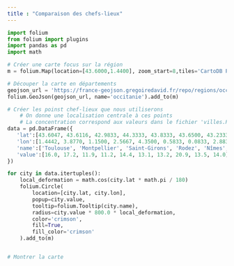 ```yaml
---
title : "Comparaison des chefs-lieux"
---
```


```python
import folium
from folium import plugins
import pandas as pd
import math

# Créer une carte focus sur la région
m = folium.Map(location=[43.6000,1.4400], zoom_start=8,tiles='CartoDB Positron', attr='CartoDB Positron')

# Découper la carte en départements 
geojson_url = 'https://france-geojson.gregoiredavid.fr/repo/regions/occitanie/departements-occitanie.geojson'
folium.GeoJson(geojson_url, name='occitanie').add_to(m)

# Créer les poinst chef-lieux que nous utiliserons
    # On donne une localisation centrale à ces points
    # La concentration correspond aux valeurs dans le fichier 'villes.PM10.ccsv'
data = pd.DataFrame({
   'lat':[43.6047, 43.6116, 42.9833, 44.3333, 43.8333, 43.6500, 43.2333, 42.6833, 43.9333, 44.0167],
   'lon':[1.4442, 3.8770, 1.1500, 2.5667, 4.3500, 0.5833, 0.0833, 2.8833, 2.1500, 1.3500],
   'name':['Toulouse', 'Montpellier', 'Saint-Girons', 'Rodez', 'Nîmes', 'Auch', 'Tarbes', 'Perpignan', 'Albi', 'Montauban'],
   'value':[16.0, 17.2, 11.9, 11.2, 14.4, 13.1, 13.2, 20.9, 13.5, 14.0]
})

for city in data.itertuples():
    local_deformation = math.cos(city.lat * math.pi / 180)
    folium.Circle(
        location=[city.lat, city.lon],
        popup=city.value,
        tooltip=folium.Tooltip(city.name),
        radius=city.value * 800.0 * local_deformation,
        color='crimson',
        fill=True,
        fill_color='crimson'
    ).add_to(m)


# Montrer la carte
```
